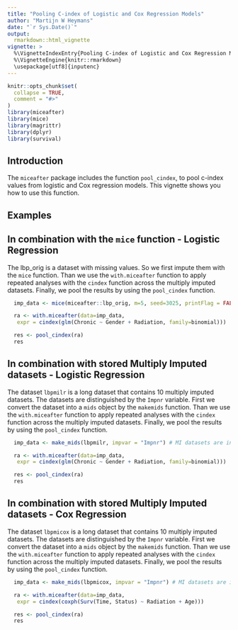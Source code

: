 ```yaml
---
title: "Pooling C-index of Logistic and Cox Regression Models"
author: "Martijn W Heymans"
date: "`r Sys.Date()`"
output:
  rmarkdown::html_vignette
vignette: >
  %\VignetteIndexEntry{Pooling C-index of Logistic and Cox Regression Models}
  %\VignetteEngine{knitr::rmarkdown}
  \usepackage[utf8]{inputenc}
---
```


```r
knitr::opts_chunk$set(
  collapse = TRUE,
  comment = "#>"
)
library(miceafter)
library(mice)
library(magrittr)
library(dplyr)
library(survival)
```

## Introduction

The `miceafter` package includes the function `pool_cindex`, to pool c-index values from logistic and Cox regression models. This vignette shows you how to use this function. 

## Examples

## In combination with the `mice` function - Logistic Regression

The lbp_orig is a dataset with missing values. So we first impute them with the `mice` function. Than we use the `with.miceafter`  function to apply repeated analyses with the `cindex` function across the multiply imputed datasets. Finally, we pool the results by using the `pool_cindex` function.

```r

  imp_data <- mice(miceafter::lbp_orig, m=5, seed=3025, printFlag = FALSE) 

  ra <- with.miceafter(data=imp_data,
   expr = cindex(glm(Chronic ~ Gender + Radiation, family=binomial)))

  res <- pool_cindex(ra)
  res

```  

## In combination with stored Multiply Imputed datasets - Logistic Regression

The dataset `lbpmilr` is a long dataset that contains 10 multiply imputed datasets. The datasets are distinguished by the `Impnr`  variable. First we convert the dataset into a `mids` object by the `makemids` function. Than we use the `with.miceafter`  function to apply repeated analyses with the `cindex` function across the multiply imputed datasets. Finally, we pool the results by using the `pool_cindex` function.

```r

  imp_data <- make_mids(lbpmilr, impvar = "Impnr") # MI datasets are in lbpmilr

  ra <- with.miceafter(data=imp_data,
   expr = cindex(glm(Chronic ~ Gender + Radiation, family=binomial)))

  res <- pool_cindex(ra)
  res

```  

## In combination with stored Multiply Imputed datasets - Cox Regression

The dataset `lbpmicox` is a long dataset that contains 10 multiply imputed datasets. The datasets are distinguished by the `Impnr`  variable. First we convert the dataset into a `mids` object by the `makemids` function. Than we use the `with.miceafter`  function to apply repeated analyses with the `cindex` function across the multiply imputed datasets. Finally, we pool the results by using the `pool_cindex` function.

```r

  imp_data <- make_mids(lbpmicox, impvar = "Impnr") # MI datasets are in lbpmilr

  ra <- with.miceafter(data=imp_data,
   expr = cindex(coxph(Surv(Time, Status) ~ Radiation + Age)))

  res <- pool_cindex(ra)
  res

```  

